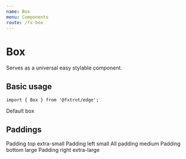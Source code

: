 ```yaml
---
name: Box
menu: Components
route: /fx-box
---
```



# Box

Serves as a universal easy stylable component.

## Basic usage

```tsx
import { Box } from '@fxtrot/edge';
```

<Playground>
  <Box bg="gray.200" width={1 / 2}>
    Default box
  </Box>
</Playground>

## Paddings

<Playground>
  <Stack align="left">
    <Box pt="xs" bg="gray.200">
      Padding top extra-small
    </Box>
    <Box pl="s" bg="gray.200">
      Padding left small
    </Box>
    <Box p="m" bg="gray.200">
      All padding medium
    </Box>
    <Box pb="l" bg="gray.200">
      Padding bottom large
    </Box>
    <Box pr="xl" bg="gray.200">
      Padding right extra-large
    </Box>
  </Stack>
</Playground>
